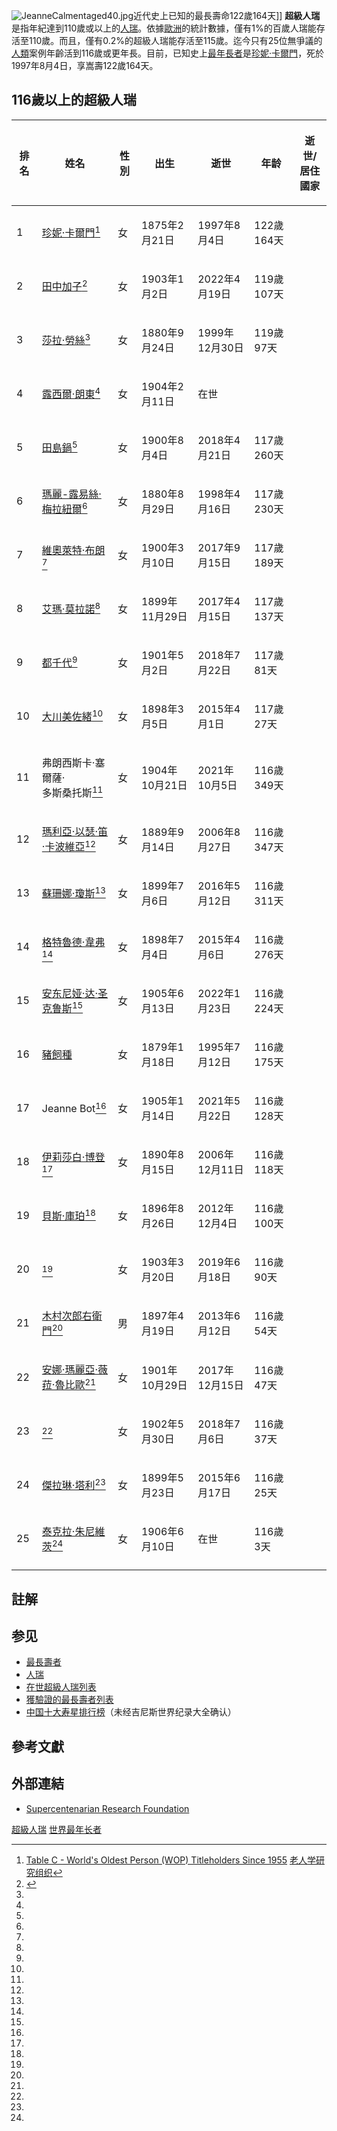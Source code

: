[[File:JeanneCalmentaged40.jpg|thumbnail]]近代史上已知的最長壽命122歲164天]]
'''超級人瑞'''是指年紀達到110歲或以上的[[人瑞|人瑞]]。依據[[歐洲|歐洲]]的統計數據，僅有1%的百歲人瑞能存活至110歲。而且，僅有0.2%的超級人瑞能存活至115歲。迄今只有25位無爭議的[[人類|人類]]案例年齡活到116歲或更年長。目前，已知史上[[最年長者|最年長者]]是[[珍妮·卡爾門|珍妮·卡爾門]]，死於1997年8月4日，享嵩壽122歲164天。

== 116歲以上的超級人瑞 ==
{{legend2|#F9F9F9|已故|border=1px solid #AAAAAA}} {{legend2|#99FF99|在世|border=1px solid #AAAAAA}} {{legend3|#E9B06B|有爭議|border=1px solid #AAAAAA}}
{| class="wikitable sortable"
! 排名 !! 姓名 !! 性別 !! 出生 !! 逝世 !! 年龄 !! 逝世/<br />居住國家 
|-
| {{0}}1 || [[珍妮·卡爾門|珍妮·卡爾門]]<ref name="GRGC">[https://grg.org/Adams/C.HTM Table C - World's Oldest Person (WOP) Titleholders Since 1955] [[老人学研究组织|老人学研究组织]]</ref> || 女 || 1875年2月21日 || 1997年8月4日 || 122歲164天 || {{FRA}}
|-
| {{0}}2 || [[田中加子|田中加子]]<ref name="GRG">{{cite web|title=Oldest Validated Living Supercentenarians|url=https://grg.org/WSRL/TableE.aspx|work=[[老人学研究组织|老人学研究组织]]|access-date=2022年5月7日}}</ref> || 女 || 1903年1月2日 || 2022年4月19日 || 119歲107天 || {{JPN}}
|-  
| {{0}}3 || [[莎拉·勞絲|莎拉·勞絲]]<ref name="GRGC" /> || 女 || 1880年9月24日 || 1999年12月30日 || 119歲{{0}}97天 || {{USA}}
|-bgcolor="99FF99"
| {{0}}4 || [[露西爾·朗東|露西爾·朗東]]<ref name="GRG" /> || 女 || 1904年2月11日 ||  在世 || {{age in years and days|1904|2|11}} || {{FRA}}
|-
| {{0}}5 || [[田島鍋|田島鍋]]<ref name="GRG" /> || 女 || 1900年8月4日 || 2018年4月21日 || 117歲260天 || {{JPN}}
|-
| {{0}}6 || [[瑪麗-露易絲·梅拉紐爾|瑪麗-露易絲·梅拉紐爾]]<ref name="GRGC" /> || 女 || 1880年8月29日 || 1998年4月16日 || 117歲230天 || {{CAN}}
|- 
| {{0}}7 || [[維奧萊特·布朗|維奧萊特·布朗]]<ref name="GRG" /> || 女 || 1900年3月10日 || 2017年9月15日 || 117歲189天 || {{JAM}}
|-
| {{0}}8 || [[艾瑪·莫拉諾|艾瑪·莫拉諾]]<ref name="GRG" /> || 女 || 1899年11月29日 || 2017年4月15日 || 117歲137天 || {{ITA}}
|- 
| {{0}}9 || [[都千代|都千代]]<ref name="GRG" /> || 女 || 1901年5月2日 || 2018年7月22日 || 117歲{{0}}81天 || {{JPN}}
|-
| 10 || [[大川美佐緒|大川美佐緒]]<ref name="GRG" /> || 女 || 1898年3月5日 || 2015年4月1日 || 117歲{{0}}27天 || {{JPN}}
|-
| 11 || 弗朗西斯卡·塞爾薩·<br />多斯桑托斯<ref name="GRG" /> || 女 || 1904年10月21日 || 2021年10月5日 || 116歲349天 || {{BRA}}
|-
| 12 || [[瑪利亞·以瑟·笛·卡波維亞|瑪利亞·以瑟·笛·卡波維亞]]<ref name="GRGC" /> || 女 || 1889年9月14日 || 2006年8月27日 || 116歲347天 || {{ECU}}
|- 
| 13 || [[蘇珊娜·瓊斯|蘇珊娜·瓊斯]]<ref name="GRG" /> || 女 || 1899年7月6日 || 2016年5月12日 || 116歲311天 || {{USA}} 
|-
| 14 || [[格特魯德·韋弗|格特魯德·韋弗]]<ref name="GRG" /> || 女 || 1898年7月4日 || 2015年4月6日 || 116歲276天 || {{USA}}
|-
| 15 || [[安东尼娅·达·圣克鲁斯|安东尼娅·达·圣克鲁斯]]<ref name="GRG" /> || 女 || 1905年6月13日 || 2022年1月23日 || 116歲224天 || {{BRA}}
|-  
| 16 || [[豬飼種|豬飼種]] || 女 || 1879年1月18日 || 1995年7月12日 || 116歲175天 || {{JPN}}
|-
| 17 || Jeanne Bot<ref name="GRG" /> || 女 || 1905年1月14日 || 2021年5月22日 || 116歲128天 || {{FRA}}
|-
| 18 || [[伊莉莎白·博登|伊莉莎白·博登]]<ref name="GRGC" /> || 女 || 1890年8月15日 || 2006年12月11日 || 116歲118天 || {{USA}}
|-
| 19 || [[貝斯·庫珀|貝斯·庫珀]]<ref name="GRG" /> || 女 || 1896年8月26日 || 2012年12月4日 || 116歲100天 || {{USA}}
|- 
| 20 || {{Link-it|瑪麗·朱塞帕·羅布奇|Maria Giuseppa Robucci}}<ref name="GRG" /> || 女 || 1903年3月20日 || 2019年6月18日||116歲{{0}}90天 || {{ITA}}
|-
| 21 || [[木村次郎右衛門|木村次郎右衛門]]<ref name="GRG" /> || 男 || 1897年4月19日 || 2013年6月12日 || 116歲{{0}}54天 || {{JPN}}
|-  
| 22 || [[安娜·瑪麗亞·薇菈·魯比歐|安娜·瑪麗亞·薇菈·魯比歐]]<ref name="GRG" /> || 女 || 1901年10月29日 || 2017年12月15日 || 116歲{{0}}47天 || {{ESP}}
|-
| 23 || {{le|喬希琵娜‧波耶陶-法勞|Giuseppina Projetto}}<ref name="GRG" /> || 女 || 1902年5月30日 || 2018年7月6日 || 116歲{{0}}37天 || {{ITA}}
|- 
| 24 || [[傑拉琳·塔利|傑拉琳·塔利]]<ref name="GRG" /> || 女 || 1899年5月23日 || 2015年6月17日 || 116歲{{0}}25天 || {{USA}}
|-bgcolor="99FF99"
| 25 || [[泰克拉·朱尼維茨|泰克拉·朱尼維茨]]<ref name="GRG" /> || 女 || 1906年6月10日 || 在世 || 116歲3天 || {{POL}}{{efn|朱尼維茨生於[[奧匈帝國|奧匈帝國]]境内的[[加利西亞和洛多梅里亞王國|加利西亞和洛多梅里亞王國]]首府[[利沃夫|利沃夫]]，現在隸屬[[烏克蘭|烏克蘭]]。}}
|-
|}

==註解==
{{notelist|30em}}

==参见==
*[[最長壽者|最長壽者]]
*[[人瑞|人瑞]]
*[[在世超級人瑞列表|在世超級人瑞列表]]
*[[獲驗證的最長壽者列表|獲驗證的最長壽者列表]]
*[[中国十大寿星排行榜|中国十大寿星排行榜]]（未经吉尼斯世界纪录大全确认）

==參考文獻==
{{reflist}}

==外部連結==
*[http://www.supercentenarian-research-foundation.org/index.htm Supercentenarian Research Foundation]
{{寿命}}
[[Category:超級人瑞|]]
[[Category:世界最年长者|]]